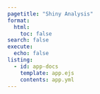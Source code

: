 ```yaml
---
pagetitle: "Shiny Analysis"
format: 
  html: 
    toc: false
search: false
execute: 
  echo: false
listing: 
  - id: app-docs
    template: app.ejs
    contents: app.yml
---
```

